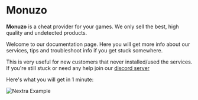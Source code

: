 
# Monuzo
**Monuzo** is a cheat provider for your games. We only sell the best, high quality and undetected products.

Welcome to our documentation page. Here you will get more info about our services, tips and troubleshoot info if you get stuck somewhere.

This is very useful for new customers that never installed/used the services. If you're still stuck or need any help join our [discord server](https://discord.gg/vUG2AGAW2Q)

Here's what you will get in 1 minute:

<Bleed>![Nextra Example](../public/demo.png)</Bleed>
